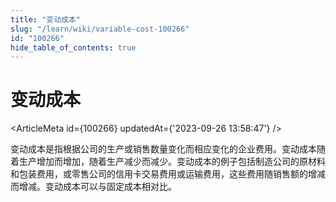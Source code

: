 ```yaml
---
title: "变动成本"
slug: "/learn/wiki/variable-cost-100266"
id: "100266"
hide_table_of_contents: true
---
```



# 变动成本

<ArticleMeta id={100266} updatedAt={'2023-09-26 13:58:47'} />
<div className='border-solid border-b border-t-0 my-4 border-[var(--ifm-color-gray-300)]' />

变动成本是指根据公司的生产或销售数量变化而相应变化的企业费用。变动成本随着生产增加而增加，随着生产减少而减少。变动成本的例子包括制造公司的原材料和包装费用，或零售公司的信用卡交易费用或运输费用，这些费用随销售额的增减而增减。变动成本可以与固定成本相对比。
